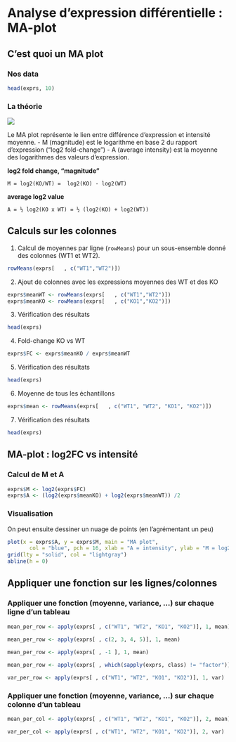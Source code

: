 # Analyse d’expression différentielle : MA-plot

## C'est quoi un MA plot

### Nos data

```r
head(exprs, 10)
```

### La théorie

![](images/MAplot.png)


Le MA plot représente le lien entre différence d’expression et intensité moyenne. 
- M (magnitude) est le logarithme en base 2 du rapport d’expression (“log2 fold-change”)
- A (average intensity) est la moyenne des logarithmes des valeurs d'expression.

**log2 fold change, “magnitude”**

```
M = log2(KO/WT) =  log2(KO) - log2(WT)
```

**average log2 value**

```
A = ½ log2(KO x WT) = ½ (log2(KO) + log2(WT))
```

## Calculs sur les colonnes

1. Calcul de moyennes par ligne (`rowMeans`) pour un sous-ensemble donné des colonnes (WT1 et WT2).

```r
rowMeans(exprs[   , c("WT1","WT2")])
```

2. Ajout de colonnes avec les expressions moyennes des WT et des KO

```r
exprs$meanWT <- rowMeans(exprs[   , c("WT1","WT2")])
exprs$meanKO <- rowMeans(exprs[   , c("KO1","KO2")])
```

3. Vérification des résultats

```r
head(exprs) 
```


4. Fold-change KO vs WT

```r
exprs$FC <- exprs$meanKO / exprs$meanWT
```

5. Vérification des résultats

```r
head(exprs) 
```

6. Moyenne de tous les échantillons

```r
exprs$mean <- rowMeans(exprs[   , c("WT1", "WT2", "KO1", "KO2")])
```

7. Vérification des résultats

```r
head(exprs) 
```

## MA-plot : log2FC vs intensité

### Calcul de M et A

```r
exprs$M <- log2(exprs$FC)
exprs$A <- (log2(exprs$meanKO) + log2(exprs$meanWT)) /2
```

### Visualisation 

On peut ensuite dessiner un nuage de points (en l’agrémentant un peu)

```r
plot(x = exprs$A, y = exprs$M, main = "MA plot",
       col = "blue", pch = 16, xlab = "A = intensity", ylab = "M = log2FC")
grid(lty = "solid", col = "lightgray")
abline(h = 0)
```

## Appliquer une fonction sur les lignes/colonnes

### Appliquer une fonction (moyenne, variance, ...) sur chaque ligne d’un tableau

```r
mean_per_row <- apply(exprs[ , c("WT1", "WT2", "KO1", "KO2")], 1, mean)

mean_per_row <- apply(exprs[ , c(2, 3, 4, 5)], 1, mean)
  
mean_per_row <- apply(exprs[ , -1 ], 1, mean)

mean_per_row <- apply(exprs[ , which(sapply(exprs, class) != "factor")], 1, mean)

var_per_row <- apply(exprs[ , c("WT1", "WT2", "KO1", "KO2")], 1, var)
```

### Appliquer une fonction (moyenne, variance, ...) sur chaque colonne d’un tableau

```r
mean_per_col <- apply(exprs[ , c("WT1", "WT2", "KO1", "KO2")], 2, mean)

var_per_col <- apply(exprs[ , c("WT1", "WT2", "KO1", "KO2")], 2, var)
```





